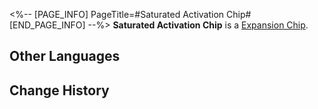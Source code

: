 <%-- [PAGE_INFO]
PageTitle=#Saturated Activation Chip#
[END_PAGE_INFO] --%>
{{Item Infobox
|id          = 250223
|image       = Item Saturated Activation Chip.png
|type        = Expansion Chip
|invCategory = 
|rarity      = 3
|effect      = When the wearer's first turn begins, immediately regenerates a certain amount of Energy.
|description = A game item in Aetherium Wars. Aether Spirits will gain a special enhanced ability after equipping it.
}}
'''Saturated Activation Chip''' is a [[Expansion Chip]].

==Other Languages==
{{Other Languages
|en   = Saturated Activation Chip
|zhs  = 满额启动芯片
|zht  = 滿額啟動晶片
|ja   = チップ「スタートダッシュ」
|ko   = 풀가동 칩
|es   = Chip de activación saturada
|fr   = Puce de lancement à pleine capacité
|ru   = Чип заполненной активации
|th   = ชิปเปิดใช้งานเต็มตัว
|vi   = Chip Khởi Động Đầy Mức
|de   = Chip: Gesättigte Aktivierung
|id   = Saturated Activation Chip
|pt   = Chip de Ativação Saturada
}}

==Change History==
{{Change History|2.0}}
